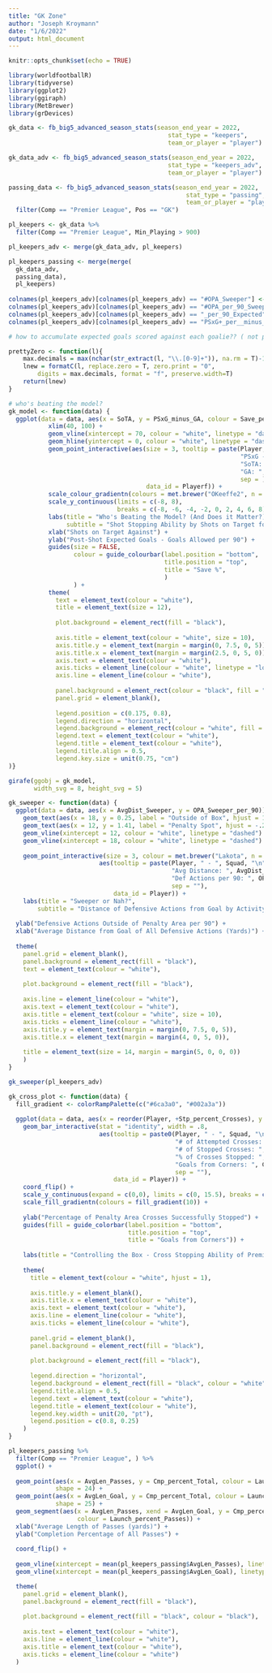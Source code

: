 ```yaml
---
title: "GK Zone"
author: "Joseph Kroymann"
date: "1/6/2022"
output: html_document
---
```


```r
knitr::opts_chunk$set(echo = TRUE)
```

```r
library(worldfootballR)
library(tidyverse)
library(ggplot2)
library(ggiraph)
library(MetBrewer)
library(grDevices)
```

```r
gk_data <- fb_big5_advanced_season_stats(season_end_year = 2022,
                                            stat_type = "keepers",
                                            team_or_player = "player")

gk_data_adv <- fb_big5_advanced_season_stats(season_end_year = 2022,
                                            stat_type = "keepers_adv",
                                            team_or_player = "player")

passing_data <- fb_big5_advanced_season_stats(season_end_year = 2022,
                                                 stat_type = "passing",
                                                 team_or_player = "player") %>%
  filter(Comp == "Premier League", Pos == "GK")

pl_keepers <- gk_data %>%
  filter(Comp == "Premier League", Min_Playing > 900)

pl_keepers_adv <- merge(gk_data_adv, pl_keepers)

pl_keepers_passing <- merge(merge(
  gk_data_adv,
  passing_data),
  pl_keepers)
  
colnames(pl_keepers_adv)[colnames(pl_keepers_adv) == "#OPA_Sweeper"] <- "OPA_Sweeper"
colnames(pl_keepers_adv)[colnames(pl_keepers_adv) == "#OPA_per_90_Sweeper"] <- "OPA_Sweeper_per_90"
colnames(pl_keepers_adv)[colnames(pl_keepers_adv) == "_per_90_Expected"] <- "per_90"
colnames(pl_keepers_adv)[colnames(pl_keepers_adv) == "PSxG+_per__minus__Expected"] <- "PSxG_minus_GA"
```

```r
# how to accumulate expected goals scored against each goalie?? ( not possible w/fbref :( )
```

```r
prettyZero <- function(l){
    max.decimals = max(nchar(str_extract(l, "\\.[0-9]+")), na.rm = T)-1
    lnew = formatC(l, replace.zero = T, zero.print = "0",
        digits = max.decimals, format = "f", preserve.width=T)
    return(lnew)
}

# who's beating the model?
gk_model <- function(data) {
  ggplot(data = data, aes(x = SoTA, y = PSxG_minus_GA, colour = Save_percent)) +
           xlim(40, 100) +
           geom_vline(xintercept = 70, colour = "white", linetype = "dashed") +
           geom_hline(yintercept = 0, colour = "white", linetype = "dashed") +
           geom_point_interactive(aes(size = 3, tooltip = paste(Player, " - ", Squad, "\n",
                                                                "PSxG - GA: ", PSxG_minus_GA, "\n",
                                                                "SoTA: ", SoTA, "\n",
                                                                "GA: ", GA,
                                                                sep = ),
                                      data_id = Playerf)) + 
           scale_colour_gradientn(colours = met.brewer("OKeeffe2", n = 5)) +
           scale_y_continuous(limits = c(-8, 8),
                              breaks = c(-8, -6, -4, -2, 0, 2, 4, 6, 8)) +
           labs(title = "Who's Beating the Model? (And Does it Matter?)",
                subtitle = "Shot Stopping Ability by Shots on Target for PL GK's (> 900 minutes played)") +
           xlab("Shots on Target Against") +
           ylab("Post-Shot Expected Goals - Goals Allowed per 90") +
           guides(size = FALSE,
                  colour = guide_colourbar(label.position = "bottom",
                                           title.position = "top",
                                           title = "Save %",
                                           )
                  ) +
           theme(
             text = element_text(colour = "white"),
             title = element_text(size = 12),
            
             plot.background = element_rect(fill = "black"),
            
             axis.title = element_text(colour = "white", size = 10),
             axis.title.y = element_text(margin = margin(0, 7.5, 0, 5)),
             axis.title.x = element_text(margin = margin(2.5, 0, 5, 0)),
             axis.text = element_text(colour = "white"),
             axis.ticks = element_line(colour = "white", linetype = "longdash"),
             axis.line = element_line(colour = "white"),
             
             panel.background = element_rect(colour = "black", fill = "black"),
             panel.grid = element_blank(),
            
             legend.position = c(0.175, 0.8),
             legend.direction = "horizontal",
             legend.background = element_rect(colour = "white", fill = "black", linetype = "dashed"),
             legend.text = element_text(colour = "white"),
             legend.title = element_text(colour = "white"),
             legend.title.align = 0.5,
             legend.key.size = unit(0.75, "cm")
)}

girafe(ggobj = gk_model,
       width_svg = 8, height_svg = 5)
```

```r
gk_sweeper <- function(data) {
  ggplot(data = data, aes(x = AvgDist_Sweeper, y = OPA_Sweeper_per_90)) +
    geom_text(aes(x = 18, y = 0.25, label = "Outside of Box", hjust = 1.25), colour = "white") +
    geom_text(aes(x = 12, y = 1.41, label = "Penalty Spot", hjust = -.25), colour = "white") +
    geom_vline(xintercept = 12, colour = "white", linetype = "dashed") +
    geom_vline(xintercept = 18, colour = "white", linetype = "dashed") +
    
    geom_point_interactive(size = 3, colour = met.brewer("Lakota", n = 1), 
                         aes(tooltip = paste(Player, " - ", Squad, "\n",
                                             "Avg Distance: ", AvgDist_Sweeper, "\n",
                                             "Def Actions per 90: ", OPA_Sweeper_per_90, "\n",
                                             sep = ""),
                             data_id = Player)) +
    labs(title = "Sweeper or Nah?",
        subtitle = "Distance of Defensive Actions from Goal by Activity Outside of the Penalty Area") +
  
  ylab("Defensive Actions Outside of Penalty Area per 90") +
  xlab("Average Distance from Goal of All Defensive Actions (Yards)") +
  
  theme(
    panel.grid = element_blank(),
    panel.background = element_rect(fill = "black"),
    text = element_text(colour = "white"),
    
    plot.background = element_rect(fill = "black"),
    
    axis.line = element_line(colour = "white"),
    axis.text = element_text(colour = "white"),
    axis.title = element_text(colour = "white", size = 10),
    axis.ticks = element_line(colour = "white"),
    axis.title.y = element_text(margin = margin(0, 7.5, 0, 5)),
    axis.title.x = element_text(margin = margin(4, 0, 5, 0)),
    
    title = element_text(size = 14, margin = margin(5, 0, 0, 0))
    )
}

gk_sweeper(pl_keepers_adv)

```

```r
gk_cross_plot <- function(data) {
  fill_gradient <- colorRampPalette(c("#6ca3a0", "#002a3a"))
  
  ggplot(data = data, aes(x = reorder(Player, +Stp_percent_Crosses), y = Stp_percent_Crosses, fill = CK_Goals,)) +
    geom_bar_interactive(stat = "identity", width = .8, 
                         aes(tooltip = paste0(Player, " - ", Squad, "\n",
                                              "# of Attempted Crosses: ", Opp_Crosses, "\n",
                                              "# of Stopped Crosses: ", Stp_Crosses, "\n",
                                              "% of Crosses Stopped: ", Stp_percent_Crosses, "\n",
                                              "Goals from Corners: ", CK_Goals, 
                                              sep = ""),
                             data_id = Player)) +
    coord_flip() +
    scale_y_continuous(expand = c(0,0), limits = c(0, 15.5), breaks = c(5, 10, 15)) +
    scale_fill_gradientn(colours = fill_gradient(10)) +
    
    ylab("Percentage of Penalty Area Crosses Successfully Stopped") +
    guides(fill = guide_colorbar(label.position = "bottom",
                                 title.position = "top",
                                 title = "Goals from Corners")) +
    
    labs(title = "Controlling the Box - Cross Stopping Ability of Premier League GK's (> 900 Minutes Played)") +
    
    theme(
      title = element_text(colour = "white", hjust = 1),
      
      axis.title.y = element_blank(),
      axis.title.x = element_text(colour = "white"),
      axis.text = element_text(colour = "white"),
      axis.line = element_line(colour = "white"),
      axis.ticks = element_line(colour = "white"),
      
      panel.grid = element_blank(),
      panel.background = element_rect(fill = "black"),
      
      plot.background = element_rect(fill = "black"),
      
      legend.direction = "horizontal",
      legend.background = element_rect(fill = "black", colour = "white", linetype = "dashed"),
      legend.title.align = 0.5,
      legend.text = element_text(colour = "white"),
      legend.title = element_text(colour = "white"),
      legend.key.width = unit(20, "pt"),
      legend.position = c(0.8, 0.25)
    )
}

```


```r
pl_keepers_passing %>%
  filter(Comp == "Premier League", ) %>%
  ggplot() +
  
  geom_point(aes(x = AvgLen_Passes, y = Cmp_percent_Total, colour = Launch_percent_Passes, fill = Launch_percent_Passes),
             shape = 24) +
  geom_point(aes(x = AvgLen_Goal, y = Cmp_percent_Total, colour = Launch_percent_Passes, fill = Launch_percent_Passes),
             shape = 25) + 
  geom_segment(aes(x = AvgLen_Passes, xend = AvgLen_Goal, y = Cmp_percent_Total, yend = Cmp_percent_Total, 
                   colour = Launch_percent_Passes)) +
  xlab("Average Length of Passes (yards)") +
  ylab("Completion Percentage of All Passes") +
  
  coord_flip() +
  
  geom_vline(xintercept = mean(pl_keepers_passing$AvgLen_Passes), linetype = "dashed", colour = "white") +
  geom_vline(xintercept = mean(pl_keepers_passing$AvgLen_Goal), linetype = "dashed", colour = "white") +

  theme(
    panel.grid = element_blank(),
    panel.background = element_rect(fill = "black"),
    
    plot.background = element_rect(fill = "black", colour = "black"),
    
    axis.text = element_text(colour = "white"),
    axis.line = element_line(colour = "white"),
    axis.title = element_text(colour = "white"),
    axis.ticks = element_line(colour = "white")
  )
```
